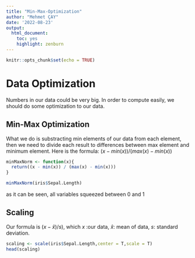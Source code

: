 ---
title: "Min-Max-Optimization"
author: "Mehmet ÇAY"
date: '2022-08-23'
output: 
  html_document: 
    toc: yes
    highlight: zenburn
---

```{r setup, include=FALSE}
knitr::opts_chunk$set(echo = TRUE)
```

# Data Optimization

Numbers in our data could be very big. In order to compute easily, we should do some optimization to our data.

## Min-Max Optimization

What we do is substracting min elements of our data from each element, then we need to divide each result to differences between max element and minimum element.
Here is the formula: $(x-min(x))/(max(x)-min(x))$

```{r}
minMaxNorm <- function(x){
  return((x - min(x)) / (max(x) - min(x)))
}

minMaxNorm(iris$Sepal.Length)
```
as it can be seen, all variables squeezed between 0 and 1

## Scaling
Our formula is $(x - \hat{x})/s)$, which
$x$ :our data, 
$\hat{x}$: mean of data,
$s$: standard deviation.

```{r}
scaling <- scale(iris$Sepal.Length,center = T,scale = T)
head(scaling)
```

